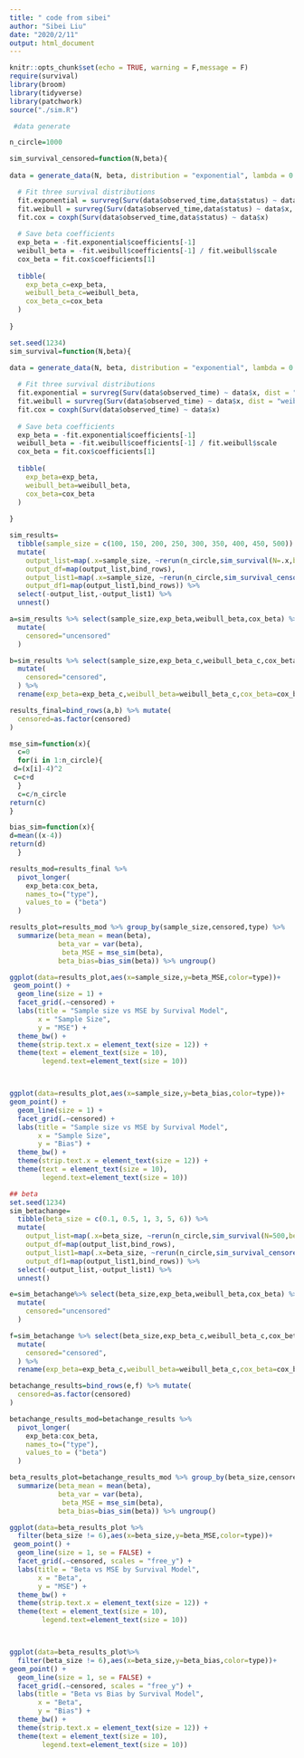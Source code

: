 ```yaml
---
title: " code from sibei"
author: "Sibei Liu"
date: "2020/2/11"
output: html_document
---
```


```r
knitr::opts_chunk$set(echo = TRUE, warning = F,message = F)
require(survival)
library(broom)
library(tidyverse)
library(patchwork)
source("./sim.R")
```



```r

 #data generate

n_circle=1000

sim_survival_censored=function(N,beta){
  
data = generate_data(N, beta, distribution = "exponential", lambda = 0.1, gamma = 4, alpha = 4)

  # Fit three survival distributions
  fit.exponential = survreg(Surv(data$observed_time,data$status) ~ data$x, dist = "exponential") 
  fit.weibull = survreg(Surv(data$observed_time,data$status) ~ data$x, dist = "weibull")
  fit.cox = coxph(Surv(data$observed_time,data$status) ~ data$x) 
  
  # Save beta coefficients 
  exp_beta = -fit.exponential$coefficients[-1]
  weibull_beta = -fit.weibull$coefficients[-1] / fit.weibull$scale
  cox_beta = fit.cox$coefficients[1]
  
  tibble(
    exp_beta_c=exp_beta,
    weibull_beta_c=weibull_beta,
    cox_beta_c=cox_beta
  )
 
}

```


```r
set.seed(1234)
sim_survival=function(N,beta){
  
data = generate_data(N, beta, distribution = "exponential", lambda = 0.1, gamma = 4, alpha = 4)

  # Fit three survival distributions
  fit.exponential = survreg(Surv(data$observed_time) ~ data$x, dist = "exponential") 
  fit.weibull = survreg(Surv(data$observed_time) ~ data$x, dist = "weibull")
  fit.cox = coxph(Surv(data$observed_time) ~ data$x) 
  
  # Save beta coefficients 
  exp_beta = -fit.exponential$coefficients[-1]
  weibull_beta = -fit.weibull$coefficients[-1] / fit.weibull$scale
  cox_beta = fit.cox$coefficients[1]
  
  tibble(
    exp_beta=exp_beta,
    weibull_beta=weibull_beta,
    cox_beta=cox_beta
  )
 
}

sim_results= 
  tibble(sample_size = c(100, 150, 200, 250, 300, 350, 400, 450, 500)) %>% 
  mutate(
    output_list=map(.x=sample_size, ~rerun(n_circle,sim_survival(N=.x,beta=4))),
    output_df=map(output_list,bind_rows),
    output_list1=map(.x=sample_size, ~rerun(n_circle,sim_survival_censored(N=.x,beta=4))),
    output_df1=map(output_list1,bind_rows)) %>% 
  select(-output_list,-output_list1) %>% 
  unnest()

a=sim_results %>% select(sample_size,exp_beta,weibull_beta,cox_beta) %>% 
  mutate(
    censored="uncensored"
  )

b=sim_results %>% select(sample_size,exp_beta_c,weibull_beta_c,cox_beta_c) %>% 
  mutate(
    censored="censored",
  ) %>% 
  rename(exp_beta=exp_beta_c,weibull_beta=weibull_beta_c,cox_beta=cox_beta_c)

results_final=bind_rows(a,b) %>% mutate(
  censored=as.factor(censored)
)
```

```r
mse_sim=function(x){
  c=0
  for(i in 1:n_circle){
 d=(x[i]-4)^2
 c=c+d
  }
  c=c/n_circle
return(c)
}

bias_sim=function(x){
d=mean((x-4))
return(d)
  }
```

```r
results_mod=results_final %>% 
  pivot_longer(
    exp_beta:cox_beta,
    names_to=("type"),
    values_to = ("beta")
  )

results_plot=results_mod %>% group_by(sample_size,censored,type) %>% 
  summarize(beta_mean = mean(beta),
            beta_var = var(beta),
             beta_MSE = mse_sim(beta),
            beta_bias=bias_sim(beta)) %>% ungroup()
```

```r
ggplot(data=results_plot,aes(x=sample_size,y=beta_MSE,color=type))+
 geom_point() +
  geom_line(size = 1) +
  facet_grid(.~censored) +
  labs(title = "Sample size vs MSE by Survival Model",
       x = "Sample Size",
       y = "MSE") +
  theme_bw() + 
  theme(strip.text.x = element_text(size = 12)) + 
  theme(text = element_text(size = 10),
        legend.text=element_text(size = 10))



ggplot(data=results_plot,aes(x=sample_size,y=beta_bias,color=type))+
geom_point() +
  geom_line(size = 1) +
  facet_grid(.~censored) +
  labs(title = "Sample size vs MSE by Survival Model",
       x = "Sample Size",
       y = "Bias") +
  theme_bw() + 
  theme(strip.text.x = element_text(size = 12)) + 
  theme(text = element_text(size = 10),
        legend.text=element_text(size = 10))


```


```r
## beta
set.seed(1234)
sim_betachange= 
  tibble(beta_size = c(0.1, 0.5, 1, 3, 5, 6)) %>% 
  mutate(
    output_list=map(.x=beta_size, ~rerun(n_circle,sim_survival(N=500,beta=.x))),
    output_df=map(output_list,bind_rows),
    output_list1=map(.x=beta_size, ~rerun(n_circle,sim_survival_censored(N=500,beta=.x))),
    output_df1=map(output_list1,bind_rows)) %>% 
  select(-output_list,-output_list1) %>% 
  unnest()

e=sim_betachange%>% select(beta_size,exp_beta,weibull_beta,cox_beta) %>% 
  mutate(
    censored="uncensored"
  )

f=sim_betachange %>% select(beta_size,exp_beta_c,weibull_beta_c,cox_beta_c) %>% 
  mutate(
    censored="censored",
  ) %>% 
  rename(exp_beta=exp_beta_c,weibull_beta=weibull_beta_c,cox_beta=cox_beta_c)

betachange_results=bind_rows(e,f) %>% mutate(
  censored=as.factor(censored)
)
```

```r
betachange_results_mod=betachange_results %>% 
  pivot_longer(
    exp_beta:cox_beta,
    names_to=("type"),
    values_to = ("beta")
  )

beta_results_plot=betachange_results_mod %>% group_by(beta_size,censored,type) %>% 
  summarize(beta_mean = mean(beta),
            beta_var = var(beta),
             beta_MSE = mse_sim(beta),
            beta_bias=bias_sim(beta)) %>% ungroup()
```


```r
ggplot(data=beta_results_plot %>% 
  filter(beta_size != 6),aes(x=beta_size,y=beta_MSE,color=type))+
 geom_point() +
  geom_line(size = 1, se = FALSE) +
  facet_grid(.~censored, scales = "free_y") +
  labs(title = "Beta vs MSE by Survival Model",
       x = "Beta",
       y = "MSE") +
  theme_bw() + 
  theme(strip.text.x = element_text(size = 12)) + 
  theme(text = element_text(size = 10),
        legend.text=element_text(size = 10))



ggplot(data=beta_results_plot%>% 
  filter(beta_size != 6),aes(x=beta_size,y=beta_bias,color=type))+
geom_point() +
  geom_line(size = 1, se = FALSE) +
  facet_grid(.~censored, scales = "free_y") +
  labs(title = "Beta vs Bias by Survival Model",
       x = "Beta",
       y = "Bias") +
  theme_bw() + 
  theme(strip.text.x = element_text(size = 12)) + 
  theme(text = element_text(size = 10),
        legend.text=element_text(size = 10))


```


